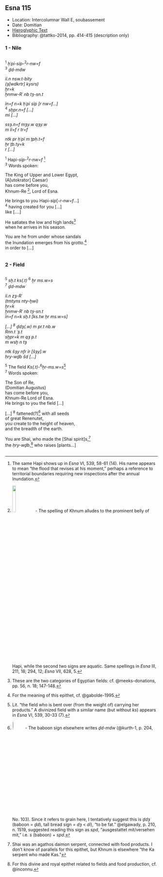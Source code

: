 ## Esna 115 {-}  
  
<style>  
  
  .col2 {  
    columns: 2 320px;         /* number of columns and width in pixels*/  
    -webkit-columns: 2 320px; /* chrome, safari */  
    -moz-columns: 2 320px;    /* firefox */  
    -webkit-column-break-inside: avoid;  
    -page-break-inside: avoid;  
    -break-inside: avoid;  
  }  
  
</style>  
  
- Location: Intercolumnar Wall E, soubassement  
- Date: Domitian  
- [Hieroglyphic Text](https://www.ifao.egnet.net/uploads/publications/enligne/Temples-Esna002.pdf#page=291){target="_blank"}  
- Bibliography: @tattko-2014, pp. 414-415 (description only)  
  
### 1 - Nile {-}  
  
<div class="col2">  
  
  
^1^ *ḥʿpỉ-sỉp-*^2^*r-nw=f  *  
^3^ *ḏd-mdw  *  
  
*ỉỉ.n nsw.t-bỉty  *  
*(ȝ[wdkrtr] kysrs)*  
  *ḫr=k  *  
  *ẖnmw-Rʿ nb tȝ-sn.t  *  
  
*ỉn=f n=k ḥʿpỉ sỉp [r nw=f...]  *  
^4^ *sḫpr.n=f [...]    *  
*mi [...]   *  
  
*ssȝ.n=f mȝy.w qȝy.w  *  
  *m ỉỉ=f r tr=f  *  
  
*ntk pr ḥʿpỉ m ṯpḥ.t=f  *  
  *ẖr ṯb.ty=k  *  
*r [...]  *  
  
^1^ Hapi-*sỉp-*^2^*r-nw=f* [^fn-115-1]  
^3^ Words spoken:  
  
The King of Upper and Lower Egypt,  
(A[utokrator] Caesar)  
has come before you,  
   Khnum-Re [^fn-115-2], Lord of Esna.  
  
He brings to you Hapi-*sỉp*[*-r-nw=f*...]  
^4^ having created for you [...]  
 like [....]  
  
He satiates the low and high lands[^fn-115-3]  
   when he arrives in his season.  
  
You are he from under whose sandals  
  the Inundation emerges from his grotto.[^fn-115-4]  
  in order to [...]  
  
</div>  
  
[^fn-115-1]: The same Hapi shows up in *Esna* VI, 539, 58-61 (14). His name appears to mean "the flood that revises at his moment," perhaps a reference to territorial boundaries requiring new inspections after the annual Inundation.  
[^fn-115-2]: ![](images/115_2.png){width=15%} - The spelling of Khnum alludes to the prominent belly of Hapi, while the second two signs are aquatic.  Same spellings in *Esna* III, 211, 18; 294, 12; *Esna* VII, 628, 5.  
[^fn-115-3]: These are the two categories of Egyptian fields: cf. @meeks-donations, pp. 56, n. 18; 147-148.  
[^fn-115-4]: For the meaning of this epithet, cf. @gabolde-1995.  
  
### 2 - Field {-}  
  
<div class="col2">  
  
^5^ *sḫ.t ks(.t)* ^6^ *ẖr ms.w=s  *  
^7^ *ḏd-mdw  *  
  
*ỉỉ.n zȝ-Rʿ  *  
*(tmtyns nty-ḫwỉ)*  
  *ḫr=k  *  
  *ẖnmw-Rʿ nb tȝ-sn.t  *  
*ỉn=f n=k sḫ.t [ks.tw ẖr ms.w=s]  *  
    
*[...] ^8^ ḏdȝ(.w) m pr.t nb.w  *  
  *Rnn.t ʿȝ.t  *  
*sḫpr=k m qȝ p.t  *  
  *m wsḫ n tȝ  *  
    
*ntk šȝy nfr ỉr [šȝy].w  *  
*ḥry-wḏb šd [...]  *  
  
^5^ The field *Ks(.t)-*^6^*ẖr-ms.w=s*[^fn-115-5]  
^7^ Words spoken:  
  
The Son of Re,  
(Domitian Augustus)  
has come before you,  
  Khnum-Re Lord of Esna.  
He brings to you the field [...]  
  
[...] ^8^ fattened(?)[^fn-115-6] with all seeds  
  of great Renenutet,  
you create to the height of heaven,  
    and the breadth of the earth.  
      
You are Shai, who made the [Shai spirit]s,[^fn-115-7]  
the *ḥry-wḏb*,[^fn-115-8] who raises [plants...]  
  
</div>  
  
[^fn-115-5]: Lit. "the field who is bent over (from the weight of) carrying her products." A divinized field with a similar name (but without *ks*) appears in *Esna* VI, 539, 30-33 (7).  
[^fn-115-6]: ![](images/115_1.png){width=8%}  - The baboon sign elsewhere writes *ḏd-mdw* (@kurth-1, p. 204, No. 103). Since it refers to grain here, I tentatively suggest this is *ḏdȝ* (baboon = *ḏd*), tall bread sign = *dȝ* < *dỉ*), "to be fat." @elgawady, p. 210, n. 1519, suggested reading this sign as *spd*, "ausgestattet mit/versehen mit," i.e. *s* (baboon) + *spd*. 
[^fn-115-7]: Shai was an agathos daimon serpent, connected with food products. I don't know of parallels for this epithet, but Khnum is elsewhere "the Ka serpent who made Kas."  
[^fn-115-8]: For this divine and royal epithet related to fields and food production, cf. @inconnu.   

